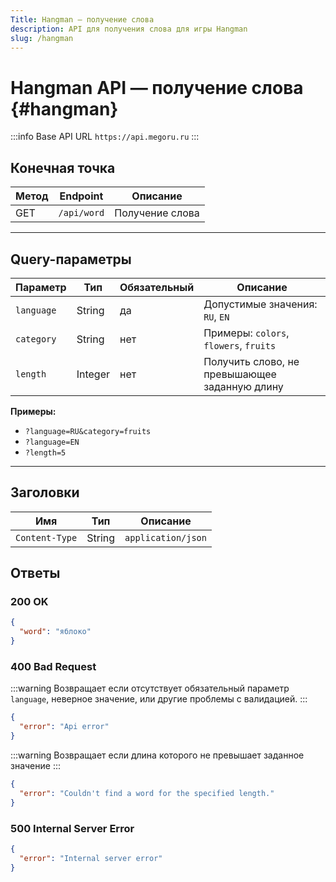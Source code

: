 ```yaml
---
Title: Hangman — получение слова
description: API для получения слова для игры Hangman
slug: /hangman
---
```


# Hangman API — получение слова {#hangman}

:::info Base API URL
`https://api.megoru.ru`
:::

## Конечная точка

| Метод | Endpoint    | Описание        |
|-------|-------------|-----------------|
| GET   | `/api/word` | Получение слова |

---

## Query-параметры

| Параметр   | Тип     | Обязательный | Описание                                      |
|------------|---------|--------------|-----------------------------------------------|
| `language` | String  | да           | Допустимые значения: `RU`, `EN`               |
| `category` | String  | нет          | Примеры: `colors`, `flowers`, `fruits`        |
| `length`   | Integer | нет          | Получить слово, не превышающее заданную длину |

**Примеры:**
- `?language=RU&category=fruits`
- `?language=EN`
- `?length=5`

---

## Заголовки

| Имя            | Тип    | Описание           |
|----------------|--------|--------------------|
| `Content-Type` | String | `application/json` |

## Ответы

### 200 OK
```json
{
  "word": "яблоко"
}
```

### 400 Bad Request
:::warning
Возвращает если отсутствует обязательный параметр `language`, неверное значение, или другие проблемы с валидацией.
:::

```json
{
  "error": "Api error"
}
```

:::warning
Возвращает если длина которого не превышает заданное значение
:::

```json
{
  "error": "Couldn't find a word for the specified length."
}
```

### 500 Internal Server Error
```json
{
  "error": "Internal server error"
}
```